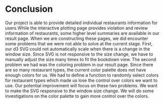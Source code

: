 # Conclusion

Our project is able to provide detailed individual restaurants information for users.While the interactive plotting page provides violation and review information of restaurants, some higher level summaries are available in our result page. When we are constructing these pages, we did encounter some problems that we were not able to solve at the current stage. 
First, our d3 SVG could not automatically scale when there is a change in the window size. Since SVG is not responsive to the size change, we have to manually adjust the size many times to fit the bookdown view. 
The second problem we had was the coloring problem in our result page. Since there are so many restaurant types, the current color palette does not have enough colors for us. We had to define a function to randomly select colors for restaurant types which made us lose the control over colors we want to use. 
Our potential improvement will focus on these two problems. We want to make the SVG responsive to the window size change. We will do some investigations on the color palette to gain more control over the colors.
